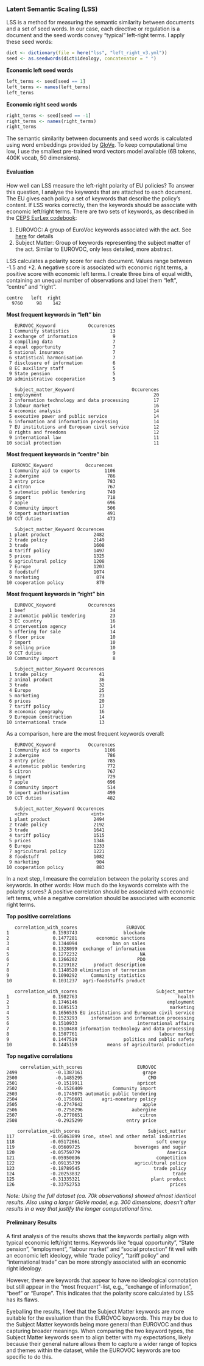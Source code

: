 ### Latent Semantic Scaling (LSS)

LSS is a method for measuring the semantic similarity between documents and a set of seed words. In our case, each directive or regulation is a document and the seed words convey "typical" left-right terms. I apply these seed words:

```r
dict <- dictionary(file = here("lss", "left_right_v3.yml"))
seed <- as.seedwords(dict$ideology, concatenator = " ")
```

**Economic left seed words**
```r
left_terms <- seed[seed == 1]
left_terms <- names(left_terms)
left_terms
```
**Economic right seed words**
```r
right_terms <- seed[seed == -1]
right_terms <- names(right_terms)
right_terms
```

The semantic similarity between documents and seed words is calculated using word embeddings provided by [GloVe](https://nlp.stanford.edu/projects/glove/). To keep computational time low, I use the smallest pre-trained word vectors model available (6B tokens, 400K vocab, 50 dimensions).

#### Evaluation

How well can LSS measure the left-right polarity of EU policies? To answer this question, I analyse the keywords that are attached to each document. The EU gives each policy a set of keywords that describe the policy's content. If LSS works correctly, then the keywords should be associate with economic left/right terms. There are two sets of keywords, as described in the [CEPS EurLex codebook](https://dataverse.harvard.edu/file.xhtml?persistentId=doi:10.7910/DVN/0EGYWY/RVEJU9&version=2.0):

1. EUROVOC: A group of EuroVoc keywords associated with the act. See [here](https://op.europa.eu/en/web/eu-vocabularies) for details
2. Subject Matter: Group of keywords representing the subject matter of the act. Similar to EUROVOC, only less detailed, more abstract.

LSS calculates a polarity score for each document. Values range between -1.5 and +2. A negative score is associated with economic right terms, a positive score with economic left terms. I create three bins of equal width, containing an unequal number of observations and label them "left", "centre" and "right".

```
centre   left  right 
  9760     98    142 
```

**Most frequent keywords in "left" bin**
```
   EUROVOC_Keyword            Occurences
 1 Community statistics               13
 2 exchange of information             9
 3 compiling data                      7
 4 equal opportunity                   7
 5 national insurance                  7
 6 statistical harmonisation           7
 7 disclosure of information           6
 8 EC auxiliary staff                  5
 9 State pension                       5
10 administrative cooperation          5

   Subject_matter_Keyword                     Occurences
 1 employment                                         20
 2 information technology and data processing         17
 3 labour market                                      16
 4 economic analysis                                  14
 5 executive power and public service                 14
 6 information and information processing             14
 7 EU institutions and European civil service         12
 8 rights and freedoms                                12
 9 international law                                  11
10 social protection                                  11
```

**Most frequent keywords in "centre" bin**
```
  EUROVOC_Keyword            Occurences
 1 Community aid to exports         1106
 2 aubergine                         786
 3 entry price                       783
 4 citron                            767
 5 automatic public tendering        749
 6 import                            718
 7 apple                             696
 8 Community import                  506
 9 import authorisation              491
10 CCT duties                        473

   Subject_matter_Keyword Occurences
 1 plant product                2482
 2 trade policy                 2149
 3 trade                        1608
 4 tariff policy                1497
 5 prices                       1325
 6 agricultural policy          1208
 7 Europe                       1203
 8 foodstuff                    1074
 9 marketing                     874
10 cooperation policy            870
```

**Most frequent keywords in "right" bin**
```
   EUROVOC_Keyword            Occurences
 1 beef                               34
 2 automatic public tendering         23
 3 EC country                         16
 4 intervention agency                14
 5 offering for sale                  14
 6 floor price                        10
 7 import                             10
 8 selling price                      10
 9 CCT duties                          9
10 Community import                    8

   Subject_matter_Keyword Occurences
 1 trade policy                   41
 2 animal product                 36
 3 trade                          32
 4 Europe                         25
 5 marketing                      23
 6 prices                         20
 7 tariff policy                  17
 8 economic geography             16
 9 European construction          14
10 international trade            13
```

As a comparison, here are the most frequent keywords overall:
```
   EUROVOC_Keyword            Occurences
 1 Community aid to exports         1106
 2 aubergine                         786
 3 entry price                       785
 4 automatic public tendering        772
 5 citron                            767
 6 import                            729
 7 apple                             696
 8 Community import                  514
 9 import authorisation              499
10 CCT duties                        482

   Subject_matter_Keyword Occurences
   <chr>                       <int>
 1 plant product                2494
 2 trade policy                 2192
 3 trade                        1641
 4 tariff policy                1515
 5 prices                       1346
 6 Europe                       1233
 7 agricultural policy          1221
 8 foodstuff                    1082
 9 marketing                     904
10 cooperation policy            883
```

In a next step, I measure the correlation between the polarity scores and keywords. In other words: How much do the keywords correlate with the polarity scores? A positive correlation should be associated with economic left terms, while a negative correlation should be associated with economic right terms.

**Top positive correlations**
```
   correlation_with_scores                  EUROVOC
1                0.1593743                 blockade
2                0.1477281       economic sanctions
3                0.1344094             ban on sales
4                0.1328099  exchange of information
5                0.1272232                       NA
6                0.1266202                      PDO
7                0.1219182      product description
8                0.1148520 elimination of terrorism
9                0.1090292     Community statistics
10               0.1031237  agri-foodstuffs product

   correlation_with_scores                             Subject_matter
1                0.1982763                                     health
2                0.1746146                                 employment
3                0.1695153                                  marketing
4                0.1656535 EU institutions and European civil service
5                0.1523293     information and information processing
6                0.1510933                      international affairs
7                0.1510488 information technology and data processing
8                0.1507761                              labour market
9                0.1447519                 politics and public safety
10               0.1445159           means of agricultural production
```

**Top negative correlations**
```
     correlation_with_scores                    EUROVOC
2499              -0.1387161                      grape
2500              -0.1485295                        CMO
2501              -0.1519911                    apricot
2502              -0.1526409           Community import
2503              -0.1745075 automatic public tendering
2504              -0.1756601       agri-monetary policy
2505              -0.2747642                      apple
2506              -0.2758296                  aubergine
2507              -0.2770651                     citron
2508              -0.2925299                entry price

    correlation_with_scores                         Subject_matter
117             -0.05063899 iron, steel and other metal industries
118             -0.05172661                            soft energy
119             -0.05609725                    beverages and sugar
120             -0.05759779                                America
121             -0.05950036                            competition
122             -0.09135739                    agricultural policy
123             -0.18789545                           trade policy
124             -0.20253832                                  trade
125             -0.31335321                          plant product
126             -0.33752753                                 prices
```

*Note: Using the full dataset (ca. 70k observations) showed almost identical results. Also using a larger GloVe model, e.g. 300 dimensions, doesn’t alter results in a way that justify the longer computational time.*


#### Preliminary Results
A first analysis of the results shows that the keywords partially align with typical economic left/right terms. Keywords like “equal opportunity”, “State pension”, “employment”, “labour market” and “social protection” fit well with an economic left ideology, while “trade policy”, “tariff policy” and “international trade” can be more strongly associated with an economic right ideology.

However, there are keywords that appear to have no ideological connotation but still appear in the “most frequent”-list, e.g., “exchange of information”, “beef” or “Europe”. This indicates that the polarity score calculated by LSS has its flaws.

Eyeballing the results, I feel that the Subject Matter keywords are more suitable for the evaluation than the EUROVOC keywords. This may be due to the Subject Matter keywords being more general than EUROVOC and thus capturing broader meanings. When comparing the two keyword types, the Subject Matter keywords seem to align better with my expectations, likely because their general nature allows them to capture a wider range of topics and themes within the dataset, while the EUROVOC keywords are too specific to do this.
